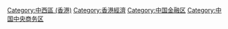 {{commonscat|Central, Hong Kong}}
{{catmore}}
[[Category:中西區_(香港)|Category:中西區 (香港)]]

[[Category:香港經濟|Category:香港經濟]]
[[Category:中国金融区|Category:中国金融区]]
[[Category:中国中央商务区|Category:中国中央商务区]]